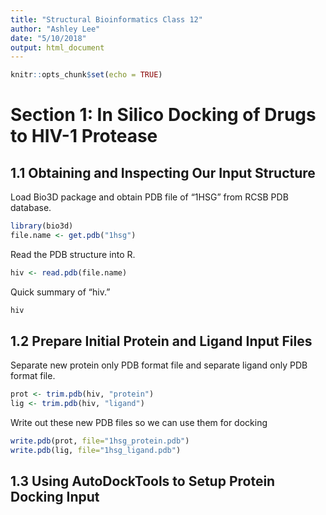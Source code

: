 ```yaml
---
title: "Structural Bioinformatics Class 12"
author: "Ashley Lee"
date: "5/10/2018"
output: html_document
---
```


```r
knitr::opts_chunk$set(echo = TRUE)
```

# Section 1: In Silico Docking of Drugs to HIV-1 Protease 

## 1.1 Obtaining and Inspecting Our Input Structure 

Load Bio3D package and obtain PDB file of "1HSG" from RCSB PDB database.
```r
library(bio3d)
file.name <- get.pdb("1hsg")
```

Read the PDB structure into R. 
```r
hiv <- read.pdb(file.name)
```

Quick summary of "hiv."
```r
hiv
```

## 1.2 Prepare Initial Protein and Ligand Input Files 

Separate new protein only PDB format file and separate ligand only PDB format file. 
```r
prot <- trim.pdb(hiv, "protein")
lig <- trim.pdb(hiv, "ligand")
```

Write out these new PDB files so we can use them for docking
```r
write.pdb(prot, file="1hsg_protein.pdb")
write.pdb(lig, file="1hsg_ligand.pdb")
```

## 1.3 Using AutoDockTools to Setup Protein Docking Input
```r

```




























